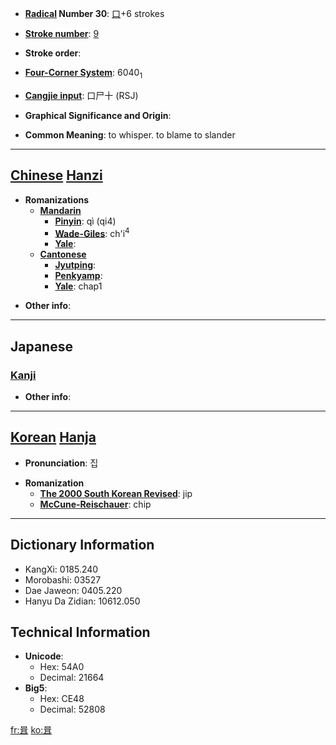 * '''[[Wiktionary:Chinese radical index| Radical]] Number 30''': [[Wiktionary:Chinese radical index 口|口]]+6 strokes

* '''[[Wiktionary:Chinese total strokes index|Stroke number]]''': [[Wiktionary:Chinese total strokes index 9|9]]

* '''Stroke order''': 

* '''[[Wiktionary:Chinese four corner index|Four-Corner System]]''': 6040<sub>1</sub>

* '''[[Wiktionary:Chinese Cangjie index|Cangjie input]]''': 口尸十 (RSJ)

* '''Graphical Significance and Origin''': 

* '''Common Meaning''': to whisper. to blame to slander

----

== [[Chinese]] [[Hanzi]] ==

* '''Romanizations'''
** '''[[Mandarin]]'''
*** '''[[Pinyin]]''': qì (qi4)
*** '''[[Wade-Giles]]''': ch'i<sup>4</sup>
*** '''[[Yale]]''': 
** '''[[Cantonese]]'''
*** '''[[Jyutping]]''':
*** '''[[Penkyamp]]''': 
*** '''[[Yale]]''': chap1

* '''Other info''': 

----

==Japanese==
===[[Kanji]]===
{{kanji|on readings=[[しゅう]] (shū), [[ゆう]] (yū)
|kun readings=[[ささやく]] (sasayaku), [[そしる]] (soshiru)
}}

* '''Other info''':  

----

== [[Korean]] [[Hanja]] ==

* '''Pronunciation''': 집

* '''Romanization'''
** '''[[The 2000 South Korean Revised Romanization|The 2000 South Korean Revised]]''': jip
** '''[[McCune-Reischauer]]''': chip

----

== Dictionary Information ==

* KangXi: 0185.240
* Morobashi: 03527
* Dae Jaweon: 0405.220
* Hanyu Da Zidian: 10612.050

== Technical Information ==

* '''Unicode''':
** Hex: 54A0
** Decimal: 21664
* '''Big5''':
** Hex: CE48
** Decimal: 52808

[[fr:咠]]
[[ko:咠]]